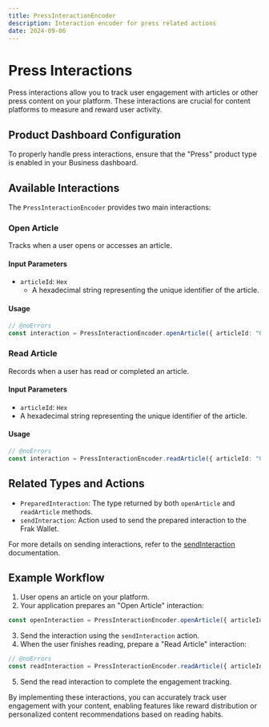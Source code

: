```yaml
---
title: PressInteractionEncoder
description: Interaction encoder for press related actions
date: 2024-09-06
---
```


# Press Interactions

Press interactions allow you to track user engagement with articles or other press content on your platform. These interactions are crucial for content platforms to measure and reward user activity.

## Product Dashboard Configuration

To properly handle press interactions, ensure that the "Press" product type is enabled in your Business dashboard.

## Available Interactions

The `PressInteractionEncoder` provides two main interactions:

### Open Article

Tracks when a user opens or accesses an article.

#### Input Parameters

- `articleId`: `Hex`
  - A hexadecimal string representing the unique identifier of the article.

#### Usage

```ts twoslash
// @noErrors
const interaction = PressInteractionEncoder.openArticle({ articleId: "0x123..." });
```

### Read Article

Records when a user has read or completed an article.

#### Input Parameters

- `articleId`: `Hex`
- A hexadecimal string representing the unique identifier of the article.

#### Usage

```ts twoslash
// @noErrors
const interaction = PressInteractionEncoder.readArticle({ articleId: "0x456..." });
```

## Related Types and Actions

- `PreparedInteraction`: The type returned by both `openArticle` and `readArticle` methods.
- `sendInteraction`: Action used to send the prepared interaction to the Frak Wallet.

For more details on sending interactions, refer to the [sendInteraction](/wallet-sdk/api/actions/sendInteraction) documentation.

## Example Workflow

1. User opens an article on your platform.
2. Your application prepares an "Open Article" interaction:
```typescript
const openInteraction = PressInteractionEncoder.openArticle({ articleId: "0x123..." });
   ```
3. Send the interaction using the `sendInteraction` action.
4. When the user finishes reading, prepare a "Read Article" interaction:
```ts twoslash
// @noErrors
const readInteraction = PressInteractionEncoder.readArticle({ articleId: "0x123..." });
   ```
5. Send the read interaction to complete the engagement tracking.

By implementing these interactions, you can accurately track user engagement with your content, enabling features like reward distribution or personalized content recommendations based on reading habits.
